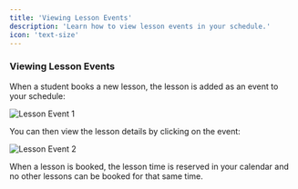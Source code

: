 ```yaml
---
title: 'Viewing Lesson Events'
description: 'Learn how to view lesson events in your schedule.'
icon: 'text-size'
---
```


### Viewing Lesson Events

When a student books a new lesson, the lesson is added as an event to your schedule:

![Lesson Event 1](/images/lesson-event-1.png)

You can then view the lesson details by clicking on the event:

![Lesson Event 2](/images/lesson-event-2.png)

<Note>When a lesson is booked, the lesson time is reserved in your calendar and no other lessons can be booked for that same time.</Note>
